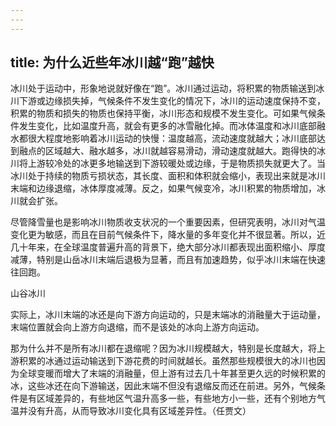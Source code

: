 ```yaml
---
---
---
```

title: 为什么近些年冰川越“跑”越快
---




冰川处于运动中，形象地说就好像在“跑”。冰川通过运动，将积累的物质输送到冰川下游或边缘损失掉，气候条件不发生变化的情况下，冰川的运动速度保持不变，积累的物质和损失的物质也保持平衡，冰川形态和规模不发生变化。可如果气候条件发生变化，比如温度升高，就会有更多的冰雪融化掉。而冰体温度和冰川底部融水都很大程度地影响着冰川运动的快慢：温度越高，流动速度就越大；冰川底部达到融点的区域越大、融水越多，冰川就越容易滑动，滑动速度就越大。跑得快的冰川将上游较冷处的冰更多地输送到下游较暖处或边缘，于是物质损失就更大了。当冰川处于持续的物质亏损状态，其长度、面积和体积就会缩小，表现出来就是冰川末端和边缘退缩，冰体厚度减薄。反之，如果气候变冷，冰川积累的物质增加，冰川就会扩张。

尽管降雪量也是影响冰川物质收支状况的一个重要因素，但研究表明，冰川对气温变化更为敏感，而且在目前气候条件下，降水量的多年变化并不很显著。所以，近几十年来，在全球温度普遍升高的背景下，绝大部分冰川都表现出面积缩小、厚度减薄，特别是山岳冰川末端后退极为显著，而且有加速趋势，似乎冰川末端在快速往回跑。

山谷冰川



实际上，冰川末端的冰还是向下游方向运动的，只是末端冰的消融量大于运动量，末端位置就会向上游方向退缩，而不是该处的冰向上游方向运动。

那为什么并不是所有冰川都在退缩呢？因为冰川规模越大，特别是长度越大，将上游积累的冰通过运动输送到下游花费的时间就越长。虽然那些规模很大的冰川也因为全球变暖而增大了末端的消融量，但上游有过去几十年甚至更久远的时候积累的冰，这些冰还在向下游输送，因此末端不但没有退缩反而还在前进。另外，气候条件是有区域差异的，有些地区气温升高多一些，有些地方小一些，还有个别地方气温并没有升高，从而导致冰川变化具有区域差异性。（任贾文）